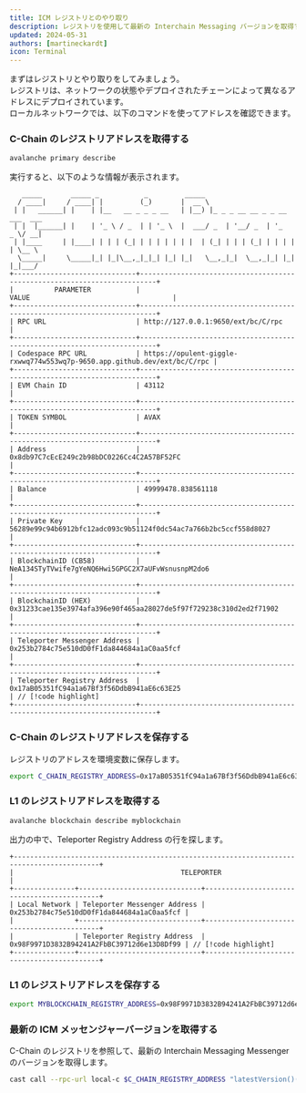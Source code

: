 ```yaml
---
title: ICM レジストリとのやり取り  
description: レジストリを使用して最新の Interchain Messaging バージョンを取得する  
updated: 2024-05-31  
authors: [martineckardt]  
icon: Terminal  
---
```



まずはレジストリとやり取りをしてみましょう。  
レジストリは、ネットワークの状態やデプロイされたチェーンによって異なるアドレスにデプロイされています。  
ローカルネットワークでは、以下のコマンドを使ってアドレスを確認できます。

<Steps>  
<Step>  

### C-Chain のレジストリアドレスを取得する  

```bash
avalanche primary describe
```  

実行すると、以下のような情報が表示されます。  

```
   _____       _____ _           _         _____
  / ____|     / ____| |         (_)       |  __ \
 | |   ______| |    | |__   __ _ _ _ __   | |__) |_ _ _ __ __ _ _ __ ___  ___ 
 | |  |______| |    | '_ \ / _  | | '_ \  |  ___/ _  | '__/ _  | '_   _ \/ __|
 | |____     | |____| | | | (_| | | | | | | |  | (_| | | | (_| | | | | | \__ \
  \_____|     \_____|_| |_|\__,_|_|_| |_| |_|   \__,_|_|  \__,_|_| |_| |_|___/
+------------------------------+--------------------------------------------------------------------------+
|          PARAMETER           |                                  VALUE                                   |
+------------------------------+--------------------------------------------------------------------------+
| RPC URL                      | http://127.0.0.1:9650/ext/bc/C/rpc                                       |
+------------------------------+--------------------------------------------------------------------------+
| Codespace RPC URL            | https://opulent-giggle-rxwwq774w553wq7p-9650.app.github.dev/ext/bc/C/rpc |
+------------------------------+--------------------------------------------------------------------------+
| EVM Chain ID                 | 43112                                                                    |
+------------------------------+--------------------------------------------------------------------------+
| TOKEN SYMBOL                 | AVAX                                                                     |
+------------------------------+--------------------------------------------------------------------------+
| Address                      | 0x8db97C7cEcE249c2b98bDC0226Cc4C2A57BF52FC                               |
+------------------------------+--------------------------------------------------------------------------+
| Balance                      | 49999478.838561118                                                       |
+------------------------------+--------------------------------------------------------------------------+
| Private Key                  | 56289e99c94b6912bfc12adc093c9b51124f0dc54ac7a766b2bc5ccf558d8027         |
+------------------------------+--------------------------------------------------------------------------+
| BlockchainID (CB58)          | NeA134STyTVwife7gYeNQ6Hwi5GPGC2X7aUFvWsnusnpM2do6                        |
+------------------------------+--------------------------------------------------------------------------+
| BlockchainID (HEX)           | 0x31233cae135e3974afa396e90f465aa28027de5f97f729238c310d2ed2f71902       |
+------------------------------+--------------------------------------------------------------------------+
| Teleporter Messenger Address | 0x253b2784c75e510dD0fF1da844684a1aC0aa5fcf                               |
+------------------------------+--------------------------------------------------------------------------+
| Teleporter Registry Address  | 0x17aB05351fC94a1a67Bf3f56DdbB941aE6c63E25                               | // [!code highlight]
+------------------------------+--------------------------------------------------------------------------+
```

</Step>  
<Step>  

### C-Chain のレジストリアドレスを保存する  

レジストリのアドレスを環境変数に保存します。  

```bash
export C_CHAIN_REGISTRY_ADDRESS=0x17aB05351fC94a1a67Bf3f56DdbB941aE6c63E25
```

</Step>  
<Step>  

### L1 のレジストリアドレスを取得する  

```bash
avalanche blockchain describe myblockchain
```

出力の中で、Teleporter Registry Address の行を探します。  

```
+-------------------------------------------------------------------------------------------+
|                                         TELEPORTER                                        |
+---------------+------------------------------+--------------------------------------------+
| Local Network | Teleporter Messenger Address | 0x253b2784c75e510dD0fF1da844684a1aC0aa5fcf |
|               +------------------------------+--------------------------------------------+
|               | Teleporter Registry Address  | 0x98F9971D3832B94241A2FbBC39712d6e13D8Df99 | // [!code highlight]
+---------------+------------------------------+--------------------------------------------+
```

</Step>  
<Step>  

### L1 のレジストリアドレスを保存する  

```bash
export MYBLOCKCHAIN_REGISTRY_ADDRESS=0x98F9971D3832B94241A2FbBC39712d6e13D8Df99
```

</Step>  
<Step>  

### 最新の ICM メッセンジャーバージョンを取得する  

C-Chain のレジストリを参照して、最新の Interchain Messaging Messenger のバージョンを取得します。

```bash
cast call --rpc-url local-c $C_CHAIN_REGISTRY_ADDRESS "latestVersion()(uint256)" 
```

</Step>  
</Steps>
